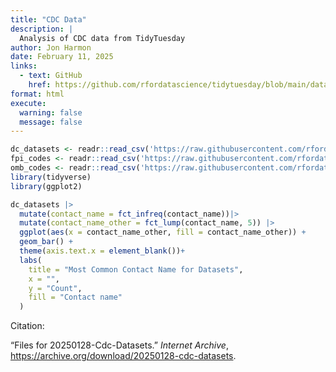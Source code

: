 ```yaml
---
title: "CDC Data"
description: |
  Analysis of CDC data from TidyTuesday
author: Jon Harmon
date: February 11, 2025
links:
  - text: GitHub
    href: https://github.com/rfordatascience/tidytuesday/blob/main/data/2025/2025-02-11/readme.md 
format: html
execute: 
  warning: false
  message: false
---
```


```r
dc_datasets <- readr::read_csv('https://raw.githubusercontent.com/rfordatascience/tidytuesday/main/data/2025/2025-02-11/cdc_datasets.csv')
fpi_codes <- readr::read_csv('https://raw.githubusercontent.com/rfordatascience/tidytuesday/main/data/2025/2025-02-11/fpi_codes.csv')
omb_codes <- readr::read_csv('https://raw.githubusercontent.com/rfordatascience/tidytuesday/main/data/2025/2025-02-11/omb_codes.csv')
library(tidyverse)
library(ggplot2)

```

```r
dc_datasets |>
  mutate(contact_name = fct_infreq(contact_name))|>
  mutate(contact_name_other = fct_lump(contact_name, 5)) |>
  ggplot(aes(x = contact_name_other, fill = contact_name_other)) +
  geom_bar() +
  theme(axis.text.x = element_blank())+
  labs(
    title = "Most Common Contact Name for Datasets",
    x = "",
    y = "Count",
    fill = "Contact name"
  )
```

Citation:

“Files for 20250128-Cdc-Datasets.” *Internet Archive*, <https://archive.org/download/20250128-cdc-datasets>.
